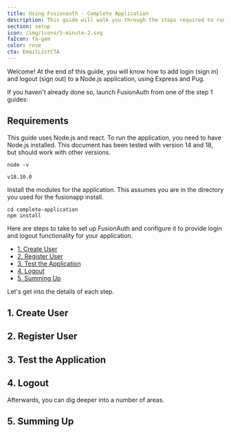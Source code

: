 ```yaml
---
title: Using Fusionauth - Complete Application
description: This guide will walk you through the steps required to run an application integrated with Fusionauth.
section: setup
icon: /img/icons/5-minute-2.svg
faIcon: fa-gem
color: rose
cta: EmailListCTA
---
```


Welcome! At the end of this guide, you will know how to add login (sign in) and logout (sign out) to a Node.js application, using Express and Pug.

If you haven't already done so, launch FusionAuth from one of the step 1 guides:

<BlogButton label="GitPod" href="/docs/quickstarts/launch-cloud" /><span class="mr-3" />
<BlogButton label="Docker" href="/docs/quickstarts/launch-docker" /><span class="mr-3" />
<BlogButton label="Local" href="/docs/quickstarts/launch-local" /><span class="mr-3" />

## Requirements

This guide uses Node.js and react.  To run the application, you need to have Node.js installed. This document has been tested with version 14 and 18, but should work with other versions.

```shell script title="Testing the Node.js Installation"
node -v
```

```shell script title="Result Of Testing the Node.js Installation"
v18.10.0
```

Install the modules for the application.  This assumes you are in the directory you used for the fusionapp install.

```shell script title="Install Node Modules for the Application"
cd complete-application
npm install
```

Here are steps to take to set up FusionAuth and configure it to provide login and logout functionality for your application.

- [1. Create User](#1-create-user)
- [2. Register User](#2-register-user)
- [3. Test the Application](#3-test-the-application)
- [4. Logout](#4-logout)
- [5. Summing Up](#5-summing-up)

Let's get into the details of each step. 

## 1. Create User

<FirstStepsCreateUser />

## 2. Register User

<FirstStepsRegisterUser />

## 3. Test the Application

<FirstStepsTestApplication />

## 4. Logout

<FirstStepsLogout />

Afterwards, you can dig deeper into a number of areas.

## 5. Summing Up

<FirstStepsSummingUp />